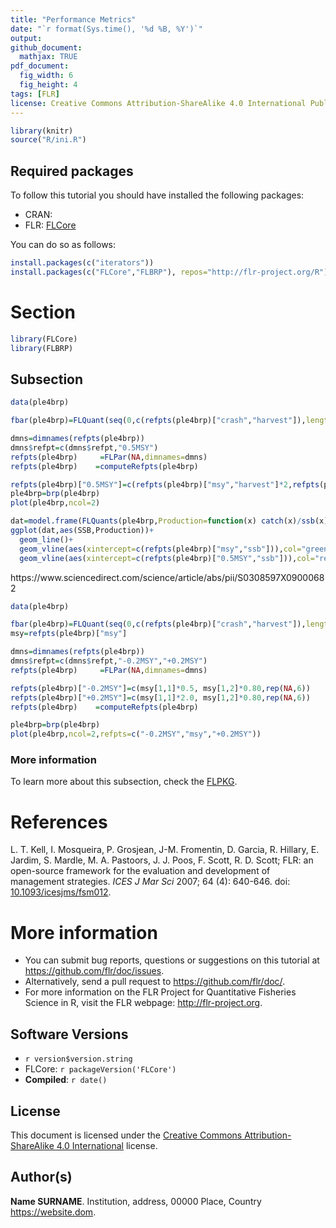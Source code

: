 ```yaml
---
title: "Performance Metrics"
date: "`r format(Sys.time(), '%d %B, %Y')`"
output:
github_document:
  mathjax: TRUE
pdf_document:
  fig_width: 6 
  fig_height: 4 
tags: [FLR]
license: Creative Commons Attribution-ShareAlike 4.0 International Public License
---
```

 
```r
library(knitr)
source("R/ini.R")
```

## Required packages

To follow this tutorial you should have installed the following packages:

- CRAN: 
- FLR: [FLCore](http://www.flr-project.org/FLCore/)

You can do so as follows:

```r
install.packages(c("iterators"))
install.packages(c("FLCore","FLBRP"), repos="http://flr-project.org/R")
```

# Section

```r
library(FLCore)
library(FLBRP)
```

## Subsection

```r
data(ple4brp)

fbar(ple4brp)=FLQuant(seq(0,c(refpts(ple4brp)["crash","harvest"]),length.out=101))

dmns=dimnames(refpts(ple4brp))
dmns$refpt=c(dmns$refpt,"0.5MSY")
refpts(ple4brp)     =FLPar(NA,dimnames=dmns)
refpts(ple4brp)    =computeRefpts(ple4brp)

refpts(ple4brp)["0.5MSY"]=c(refpts(ple4brp)["msy","harvest"]*2,refpts(ple4brp)["msy","yield"]*0.5,rep(NA,6))
ple4brp=brp(ple4brp)
plot(ple4brp,ncol=2)
```


```r
dat=model.frame(FLQuants(ple4brp,Production=function(x) catch(x)/ssb(x),SSB=ssb))
ggplot(dat,aes(SSB,Production))+
  geom_line()+
  geom_vline(aes(xintercept=c(refpts(ple4brp)["msy","ssb"])),col="green")+
  geom_vline(aes(xintercept=c(refpts(ple4brp)["0.5MSY","ssb"])),col="red")
```


https://www.sciencedirect.com/science/article/abs/pii/S0308597X09000682

```r
data(ple4brp)

fbar(ple4brp)=FLQuant(seq(0,c(refpts(ple4brp)["crash","harvest"]),length.out=101))
msy=refpts(ple4brp)["msy"]

dmns=dimnames(refpts(ple4brp))
dmns$refpt=c(dmns$refpt,"-0.2MSY","+0.2MSY")
refpts(ple4brp)     =FLPar(NA,dimnames=dmns)

refpts(ple4brp)["-0.2MSY"]=c(msy[1,1]*0.5, msy[1,2]*0.80,rep(NA,6))
refpts(ple4brp)["+0.2MSY"]=c(msy[1,1]*2.0, msy[1,2]*0.80,rep(NA,6))
refpts(ple4brp)    =computeRefpts(ple4brp)

ple4brp=brp(ple4brp)
plot(ple4brp,ncol=2,refpts=c("-0.2MSY","msy","+0.2MSY"))
```

### More information

To learn more about this subsection, check the [FLPKG](http://www.flr-project.org/FLPKG/).

# References

L. T. Kell, I. Mosqueira, P. Grosjean, J-M. Fromentin, D. Garcia, R. Hillary, E. Jardim, S. Mardle, M. A. Pastoors, J. J. Poos, F. Scott, R. D. Scott; FLR: an open-source framework for the evaluation and development of management strategies. *ICES J Mar Sci* 2007; 64 (4): 640-646. doi: [10.1093/icesjms/fsm012](https://doi.org/10.1093/icesjms/fsm012).

# More information

* You can submit bug reports, questions or suggestions on this tutorial at <https://github.com/flr/doc/issues>.
* Alternatively, send a pull request to <https://github.com/flr/doc/>.
* For more information on the FLR Project for Quantitative Fisheries Science in R, visit the FLR webpage: <http://flr-project.org>.

## Software Versions

* `r version$version.string`
* FLCore: `r packageVersion('FLCore')`
* **Compiled**: `r date()`

## License

This document is licensed under the [Creative Commons Attribution-ShareAlike 4.0 International](https://creativecommons.org/licenses/by-sa/4.0) license.

## Author(s)

**Name SURNAME**. Institution, address, 00000 Place, Country <https://website.dom>.
